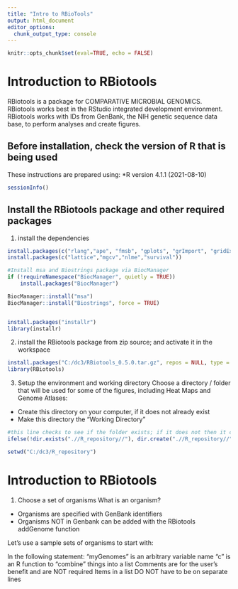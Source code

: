 ```yaml
---
title: "Intro to RBioTools"
output: html_document
editor_options:
  chunk_output_type: console
---
```


```r
knitr::opts_chunk$set(eval=TRUE, echo = FALSE)
```

# Introduction to RBiotools

RBiotools is a package for COMPARATIVE MICROBIAL GENOMICS. RBiotools works best in the RStudio integrated development environment. RBiotools works with IDs from GenBank, the NIH genetic sequence data base, to perform analyses and create figures.

## Before installation, check the version of R that is being used
These instructions are prepared using:
*R version 4.1.1 (2021-08-10)


```r

sessionInfo()

```


## Install the RBiotools package and other required packages

1. install the dependencies
```r

install.packages(c("rlang","ape", "fmsb", "gplots", "grImport", "gridExtra", "msa", "pheatmap", "RCurl", "rentrez", "seqinr"))
install.packages(c("lattice","mgcv","nlme","survival"))

#Install msa and Biostrings package via BiocManager
if (!requireNamespace("BiocManager", quietly = TRUE))
    install.packages("BiocManager")

BiocManager::install("msa")
BiocManager::install("Biostrings", force = TRUE)


install.packages("installr")
library(installr)


```


2. install the RBiotools package from zip source; and activate it in the workspace

```r

install.packages("C:/dc3/RBiotools_0.5.0.tar.gz", repos = NULL, type = "source")
library(RBiotools)

```

3. Setup the environment and working directory
Choose a directory / folder that will be used for some of the figures, including Heat Maps and Genome Atlases:

* Create this directory on your computer, if it does not already exist
* Make this directory the "Working Directory"

```r

#this line checks to see if the folder exists; if it does not then it creates the folder; if it does then it returns "Folder exists already"
ifelse(!dir.exists(".//R_repository//"), dir.create(".//R_repository//"), "Folder exists already")

setwd("C:/dc3/R_repository")

```

# Introduction to RBiotools

1. Choose a set of organisms
What is an organism?
* Organisms are specified with GenBank identifiers 
* Organisms NOT in Genbank can be added with the RBiotools addGenome function

Let's use a sample sets of organisms to start with:

In the following statement:
   "myGenomes" is an arbitrary variable name
   "c" is an R function to "combine" things into a list
   Comments are for the user's benefit and are NOT required
   Items in a list DO NOT have to be on separate lines


















